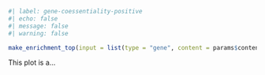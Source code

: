 ```r
#| label: gene-coessentiality-positive
#| echo: false
#| message: false
#| warning: false

make_enrichment_top(input = list(type = "gene", content = params$content))

```
This plot is a...